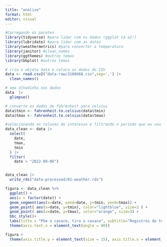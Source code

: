 ```yaml
---
title: "analise"
format: html
editor: visual
---
```


```r
#Carregando os pacotes
library(tidyverse) #para lidar com os dados (ggplot tá aí!)
library(lubridate) #para lidar com as datas
library(weathermetrics) #para converter a temperatura
library(janitor) #clean_names
library(ggthemes) #outros temas
library(bbplot) #outros temas
```


```r
# cria o objeto data e coloca os dados do CSV
data <- read.csv2("data-raw/3180668.csv",sep=',') |>
  clean_names()

# uma olhadinha nos dados
data  |>
  glimpse()

# converte os dados de fahrenheit para celsius
data$tmin <- fahrenheit.to.celsius(data$tmin)
data$tmax <- fahrenheit.to.celsius(data$tmax)
```

```r
#selecionando as colunas de interesse e filtrando o período que eu vou analisar
data_clean <- data |> 
  select(
    date,
    tmax,
    tmin
  ) |>  
  filter(
    date > "2022-09-06")


data_clean |> 
  write_rds("data-processed/01-weather.rds")
```



```r
figura <- data_clean %>%
  ggplot() +
  aes(x = factor(date)) +
  geom_segment(aes(x=date, xend=date, y=tmin, yend=tmax)) +
  geom_point( aes(x=date, y=tmin), color="lightblue", size=3 ) +
  geom_point( aes(x=date, y=tmax), color="orange", size=3) +
  bbc_style()+
  labs(title = "Põe o casaco, tira o casaco", subtitle="Registros de temperaturas mínima e máxima em cada dia que estive \nem Austin, capital do Texas", x = "Dia", y = "Temperatura (°C)")+
  theme(axis.text.x = element_text(angle = 90)) 

figura +
  theme(axis.title.y = element_text(size = 15), axis.title.x = element_text(size = 15), axis.text.x = element_text(size = 5),plot.title = element_text(size = 20, face = "bold"), plot.subtitle = element_text(size = 15))
```

